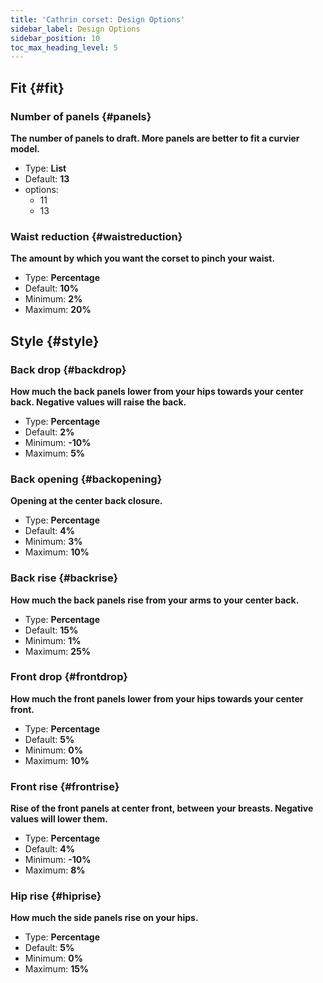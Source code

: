 ```yaml
---
title: 'Cathrin corset: Design Options'
sidebar_label: Design Options
sidebar_position: 10
toc_max_heading_level: 5
---
```



## Fit {#fit}

### Number of panels {#panels}

**The number of panels to draft. More panels are better to fit a curvier model.**

- Type: **List**
- Default: **13**
- options:
  - 11
  - 13

<Panels />

### Waist reduction {#waistreduction}

**The amount by which you want the corset to pinch your waist.**

- Type: **Percentage**
- Default: **10%**
- Minimum: **2%**
- Maximum: **20%**

<Waistreduction />

## Style {#style}

### Back drop {#backdrop}

**How much the back panels lower from your hips towards your center back. Negative values will raise the back.**

- Type: **Percentage**
- Default: **2%**
- Minimum: **-10%**
- Maximum: **5%**

<Backdrop />

### Back opening {#backopening}

**Opening at the center back closure.**

- Type: **Percentage**
- Default: **4%**
- Minimum: **3%**
- Maximum: **10%**

<Backopening />

### Back rise {#backrise}

**How much the back panels rise from your arms to your center back.**

- Type: **Percentage**
- Default: **15%**
- Minimum: **1%**
- Maximum: **25%**

<Backrise />

### Front drop {#frontdrop}

**How much the front panels lower from your hips towards your center front.**

- Type: **Percentage**
- Default: **5%**
- Minimum: **0%**
- Maximum: **10%**

<Frontdrop />

### Front rise {#frontrise}

**Rise of the front panels at center front, between your breasts. Negative values will lower them.**

- Type: **Percentage**
- Default: **4%**
- Minimum: **-10%**
- Maximum: **8%**

<Frontrise />

### Hip rise {#hiprise}

**How much the side panels rise on your hips.**

- Type: **Percentage**
- Default: **5%**
- Minimum: **0%**
- Maximum: **15%**

<Hiprise />
